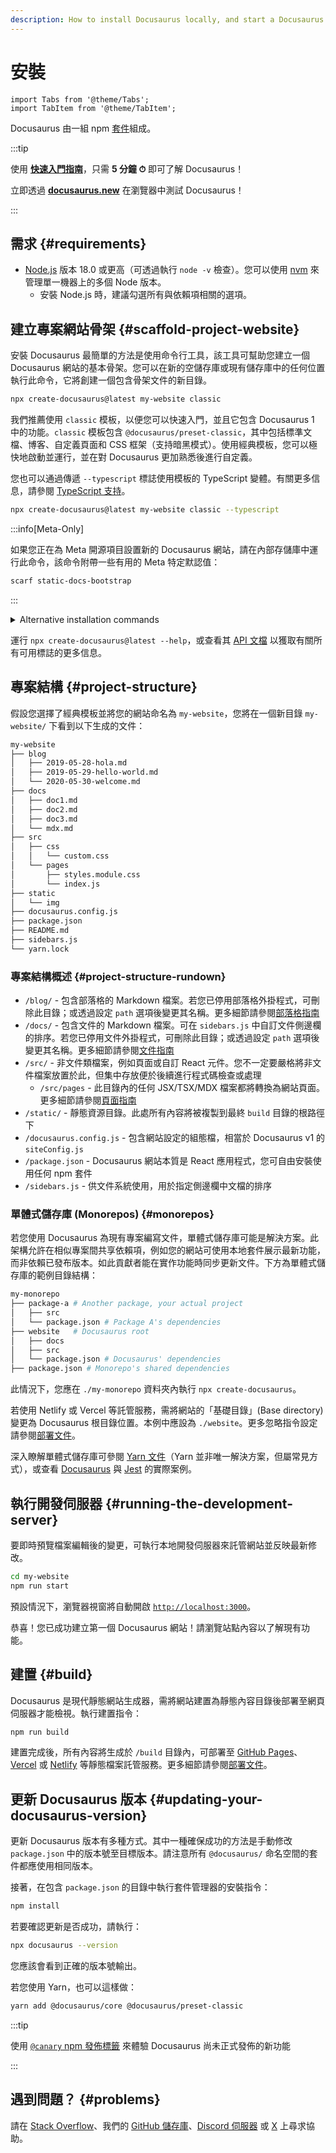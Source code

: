 ```yaml
---
description: How to install Docusaurus locally, and start a Docusaurus site in no time.
---
```


# 安裝

```mdx-code-block
import Tabs from '@theme/Tabs';
import TabItem from '@theme/TabItem';
```

Docusaurus 由一組 npm [套件](https://github.com/facebook/docusaurus/tree/main/packages)組成。

:::tip

使用 **[快速入門指南](introduction.mdx#fast-track)**，只需 **5 分鐘 ⏱** 即可了解 Docusaurus！

立即透過 **[docusaurus.new](https://docusaurus.new)** 在瀏覽器中測試 Docusaurus！

:::

## 需求 {#requirements}

- [Node.js](https://nodejs.org/en/download/) 版本 18.0 或更高（可透過執行 `node -v` 檢查）。您可以使用 [nvm](https://github.com/nvm-sh/nvm) 來管理單一機器上的多個 Node 版本。
  - 安裝 Node.js 時，建議勾選所有與依賴項相關的選項。

## 建立專案網站骨架 {#scaffold-project-website}

安裝 Docusaurus 最簡單的方法是使用命令行工具，該工具可幫助您建立一個 Docusaurus 網站的基本骨架。您可以在新的空儲存庫或現有儲存庫中的任何位置執行此命令，它將創建一個包含骨架文件的新目錄。

```bash
npx create-docusaurus@latest my-website classic
```

我們推薦使用 `classic` 模板，以便您可以快速入門，並且它包含 Docusaurus 1 中的功能。`classic` 模板包含 `@docusaurus/preset-classic`，其中包括標準文檔、博客、自定義頁面和 CSS 框架（支持暗黑模式）。使用經典模板，您可以極快地啟動並運行，並在對 Docusaurus 更加熟悉後進行自定義。

您也可以通過傳遞 `--typescript` 標誌使用模板的 TypeScript 變體。有關更多信息，請參閱 [TypeScript 支持](./typescript-support.mdx)。

```bash
npx create-docusaurus@latest my-website classic --typescript
```

:::info[Meta-Only]

如果您正在為 Meta 開源項目設置新的 Docusaurus 網站，請在內部存儲庫中運行此命令，該命令附帶一些有用的 Meta 特定默認值：

```bash
scarf static-docs-bootstrap
```

:::

<details>
  <summary>Alternative installation commands</summary>

You can also initialize a new project using your preferred project manager:

```bash npm2yarn
npm init docusaurus
```

</details>

運行 `npx create-docusaurus@latest --help`，或查看其 [API 文檔](./api/misc/create-docusaurus.mdx) 以獲取有關所有可用標誌的更多信息。

## 專案結構 {#project-structure}

假設您選擇了經典模板並將您的網站命名為 `my-website`，您將在一個新目錄 `my-website/` 下看到以下生成的文件：

```bash
my-website
├── blog
│   ├── 2019-05-28-hola.md
│   ├── 2019-05-29-hello-world.md
│   └── 2020-05-30-welcome.md
├── docs
│   ├── doc1.md
│   ├── doc2.md
│   ├── doc3.md
│   └── mdx.md
├── src
│   ├── css
│   │   └── custom.css
│   └── pages
│       ├── styles.module.css
│       └── index.js
├── static
│   └── img
├── docusaurus.config.js
├── package.json
├── README.md
├── sidebars.js
└── yarn.lock
```

### 專案結構概述 {#project-structure-rundown}

- `/blog/` - 包含部落格的 Markdown 檔案。若您已停用部落格外掛程式，可刪除此目錄；或透過設定 `path` 選項後變更其名稱。更多細節請參閱[部落格指南](blog.mdx)
- `/docs/` - 包含文件的 Markdown 檔案。可在 `sidebars.js` 中自訂文件側邊欄的排序。若您已停用文件外掛程式，可刪除此目錄；或透過設定 `path` 選項後變更其名稱。更多細節請參閱[文件指南](./guides/docs/docs-introduction.mdx)
- `/src/` - 非文件類檔案，例如頁面或自訂 React 元件。您不一定要嚴格將非文件檔案放置於此，但集中存放便於後續進行程式碼檢查或處理
  - `/src/pages` - 此目錄內的任何 JSX/TSX/MDX 檔案都將轉換為網站頁面。更多細節請參閱[頁面指南](guides/creating-pages.mdx)
- `/static/` - 靜態資源目錄。此處所有內容將被複製到最終 `build` 目錄的根路徑下
- `/docusaurus.config.js` - 包含網站設定的組態檔，相當於 Docusaurus v1 的 `siteConfig.js`
- `/package.json` - Docusaurus 網站本質是 React 應用程式，您可自由安裝使用任何 npm 套件
- `/sidebars.js` - 供文件系統使用，用於指定側邊欄中文檔的排序

### 單體式儲存庫 (Monorepos) {#monorepos}

若您使用 Docusaurus 為現有專案編寫文件，單體式儲存庫可能是解決方案。此架構允許在相似專案間共享依賴項，例如您的網站可使用本地套件展示最新功能，而非依賴已發布版本。如此貢獻者能在實作功能時同步更新文件。下方為單體式儲存庫的範例目錄結構：

```bash
my-monorepo
├── package-a # Another package, your actual project
│   ├── src
│   └── package.json # Package A's dependencies
├── website   # Docusaurus root
│   ├── docs
│   ├── src
│   └── package.json # Docusaurus' dependencies
├── package.json # Monorepo's shared dependencies
```

此情況下，您應在 `./my-monorepo` 資料夾內執行 `npx create-docusaurus`。

若使用 Netlify 或 Vercel 等託管服務，需將網站的「基礎目錄」(Base directory) 變更為 Docusaurus 根目錄位置。本例中應設為 `./website`。更多忽略指令設定請參閱[部署文件](./deployment.mdx#deploying-to-netlify)。

深入瞭解單體式儲存庫可參閱 [Yarn 文件](https://yarnpkg.com/features/workspaces)（Yarn 並非唯一解決方案，但屬常見方式），或查看 [Docusaurus](https://github.com/facebook/docusaurus) 與 [Jest](https://github.com/facebook/jest) 的實際案例。

## 執行開發伺服器 {#running-the-development-server}

要即時預覽檔案編輯後的變更，可執行本地開發伺服器來託管網站並反映最新修改。

```bash npm2yarn
cd my-website
npm run start
```

預設情況下，瀏覽器視窗將自動開啟 [`http://localhost:3000`](http://localhost:3000)。

恭喜！您已成功建立第一個 Docusaurus 網站！請瀏覽站點內容以了解現有功能。

## 建置 {#build}

Docusaurus 是現代靜態網站生成器，需將網站建置為靜態內容目錄後部署至網頁伺服器才能檢視。執行建置指令：

```bash npm2yarn
npm run build
```

建置完成後，所有內容將生成於 `/build` 目錄內，可部署至 [GitHub Pages](https://pages.github.com/)、[Vercel](https://vercel.com/) 或 [Netlify](https://www.netlify.com/) 等靜態檔案託管服務。更多細節請參閱[部署文件](deployment.mdx)。

## 更新 Docusaurus 版本 {#updating-your-docusaurus-version}

更新 Docusaurus 版本有多種方式。其中一種確保成功的方法是手動修改 `package.json` 中的版本號至目標版本。請注意所有 `@docusaurus/` 命名空間的套件都應使用相同版本。


<UpgradeGuide />

接著，在包含 `package.json` 的目錄中執行套件管理器的安裝指令：

```bash npm2yarn
npm install
```

若要確認更新是否成功，請執行：

```bash
npx docusaurus --version
```

您應該會看到正確的版本號輸出。

若您使用 Yarn，也可以這樣做：

```bash
yarn add @docusaurus/core @docusaurus/preset-classic
```

:::tip

使用 [`@canary` npm 發佈標籤](/community/canary) 來體驗 Docusaurus 尚未正式發佈的新功能

:::

## 遇到問題？ {#problems}

請在 [Stack Overflow](https://stackoverflow.com/questions/tagged/docusaurus)、我們的 [GitHub 儲存庫](https://github.com/facebook/docusaurus)、[Discord 伺服器](https://discordapp.com/invite/docusaurus) 或 [X](https://x.com/docusaurus) 上尋求協助。